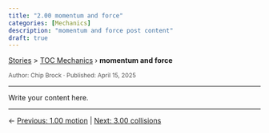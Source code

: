 ```yaml
---
title: "2.00 momentum and force"
categories: [Mechanics]
description: "momentum and force post content"
draft: true
---
```


<div class="breadcrumb">
  <a href="../../stories.html">Stories</a> > <a href="../index.qmd">TOC Mechanics</a> › <strong>momentum and force</strong>
</div>

<div style="font-size:0.85em; color:#555; margin-top:0.5em;">
Author: Chip Brock · Published: April 15, 2025
</div>

---

Write your content here.

---
::: {.post-nav}
← [Previous: 1.00 motion](../20250415_0100-motion/0100-motion.html) | [Next: 3.00 collisions](../20250415_0300-collisions/0300-collisions.html)
:::
